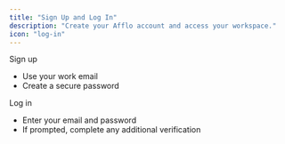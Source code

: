 ```yaml
---
title: "Sign Up and Log In"
description: "Create your Afflo account and access your workspace."
icon: "log-in"
---
```


Sign up
- Use your work email
- Create a secure password

Log in
- Enter your email and password
- If prompted, complete any additional verification

